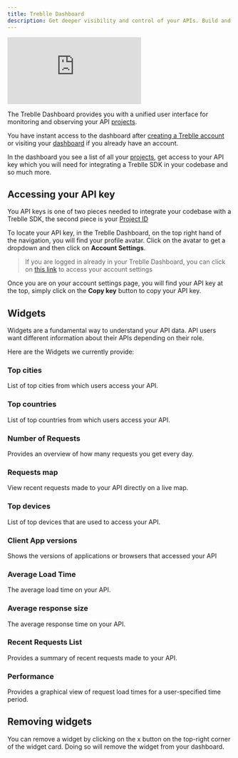 ```yaml
---
title: Treblle Dashboard
description: Get deeper visibility and control of your APIs. Build and maintain your APIs confidently as Treblle analyzes 40+ different API specific data points across every single request.
---
```


<iframe class="w-full aspect-[16/9]" src="https://www.youtube.com/embed/HirzSsVmvA8?si=Htk5ub3gykqyFyex" aria-label="YouTube video player" frameborder="0" allow="accelerometer; autoplay; clipboard-write; encrypted-media; gyroscope; picture-in-picture; web-share" allowfullscreen></iframe>

The Treblle Dashboard provides you with a unified user interface for monitoring and observing your API [projects](/platform/projects/).

You have instant access to the dashboard after <a href="https://app.treblle.com/register" target="_blank">creating a Treblle account</a> or visiting your <a href="https://app.treblle.com">dashboard</a> if you already have an account.

In the dashboard you see a list of all your [projects](/platform/projects/), get access to your API key which you will need for integrating a Treblle SDK in your codebase and so much more.

## Accessing your API key

You API keys is one of two pieces needed to integrate your codebase with a Treblle SDK, the second piece is your [Project ID](/platform/projects/#project-id)

To locate your API key, in the Treblle Dashboard, on the top right hand of the navigation, you will find your profile avatar. Click on the avatar to get a dropdown and then click on **Account Settings**.

> If you are logged in already in your Treblle Dashboard, you can click on <a href="https://app.treblle.com/users/profile">this link</a> to access your account settings

Once you are on your account settings page, you will find your API key at the top, simply click on the **Copy key** button to copy your API key.

## Widgets

Widgets are a fundamental way to understand your API data. API users want different information about their APIs depending on their role.

Here are the Widgets we currently provide:

### Top cities

List of top cities from which users access your API.

### Top countries

List of top countries from which users access your API.

### Number of Requests

Provides an overview of how many requests you get every day.

### Requests map

View recent requests made to your API directly on a live map.

### Top devices

List of top devices that are used to access your API.

### Client App versions

Shows the versions of applications or browsers that accessed your API

### Average Load Time

The average load time on your API.

### Average response size

The average response time on your API.

### Recent Requests List

Provides a summary of recent requests made to your API.

### Performance

Provides a graphical view of request load times for a user-specified time period.


## Removing widgets

You can remove a widget by clicking on the x button on the top-right corner of the widget card.
Doing so will remove the widget from your dashboard.


